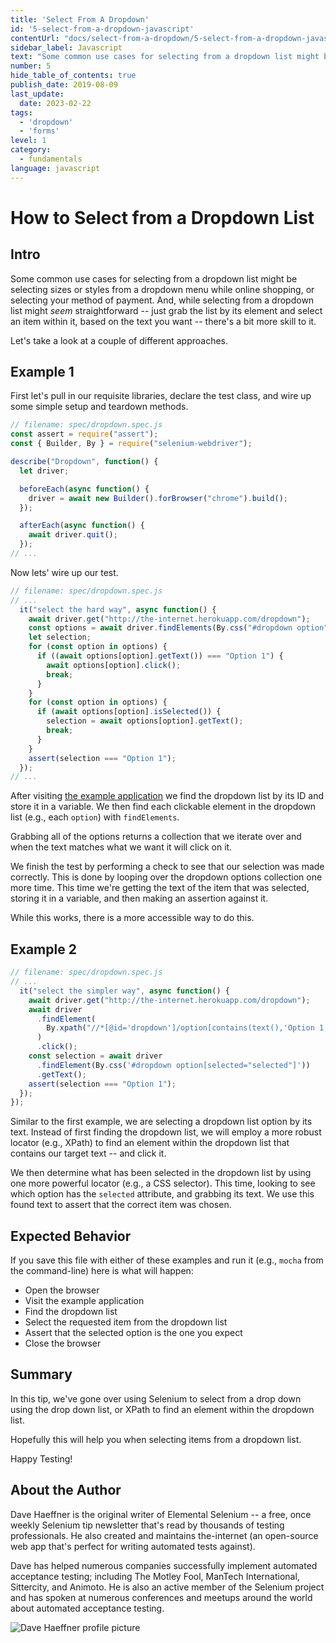 ```yaml
---
title: 'Select From A Dropdown'
id: '5-select-from-a-dropdown-javascript'
contentUrl: "docs/select-from-a-dropdown/5-select-from-a-dropdown-javascript"
sidebar_label: Javascript
text: "Some common use cases for selecting from a dropdown list might be selecting sizes or styles from a dropdown menu while online shopping, or selecting your method of payment. And, while selecting from a dropdown list might seem straightforward just grab the list by its element and select an item within it, based on the text you want there's a bit more skill to it."
number: 5
hide_table_of_contents: true
publish_date: 2019-08-09
last_update:
  date: 2023-02-22
tags:
  - 'dropdown'
  - 'forms'
level: 1
category:
  - fundamentals
language: javascript
---
```


# How to Select from a Dropdown List

## Intro

Some common use cases for selecting from a dropdown list might be selecting sizes or styles from a dropdown menu while online shopping, or selecting your method of payment. And, while selecting from a dropdown list might *seem* straightforward -- just grab the list by its element and select an item within it, based on the text you want -- there's a bit more skill to it.

Let's take a look at a couple of different approaches.

## Example 1

First let's pull in our requisite libraries, declare the test class, and wire up some simple setup and teardown methods.

```javascript
// filename: spec/dropdown.spec.js
const assert = require("assert");
const { Builder, By } = require("selenium-webdriver");

describe("Dropdown", function() {
  let driver;

  beforeEach(async function() {
    driver = await new Builder().forBrowser("chrome").build();
  });

  afterEach(async function() {
    await driver.quit();
  });
// ...
```

Now lets' wire up our test.

```javascript
// filename: spec/dropdown.spec.js
// ...
  it("select the hard way", async function() {
    await driver.get("http://the-internet.herokuapp.com/dropdown");
    const options = await driver.findElements(By.css("#dropdown option"));
    let selection;
    for (const option in options) {
      if ((await options[option].getText()) === "Option 1") {
        await options[option].click();
        break;
      }
    }
    for (const option in options) {
      if (await options[option].isSelected()) {
        selection = await options[option].getText();
        break;
      }
    }
    assert(selection === "Option 1");
  });
// ...
```

After visiting [the example application](http://the-internet.herokuapp.com/dropdown) we find the dropdown list by its ID and store it in a variable. We then find each clickable element in the dropdown list (e.g., each `option`) with `findElements`.

Grabbing all of the options returns a collection that we iterate over and when the text matches what we want it will click on it.

We finish the test by performing a check to see that our selection was made correctly. This is done by looping over the dropdown options collection one more time. This time we're getting the text of the item that was selected, storing it in a variable, and then making an assertion against it.

While this works, there is a more accessible way to do this.

## Example 2

```javascript
// filename: spec/dropdown.spec.js
// ...
  it("select the simpler way", async function() {
    await driver.get("http://the-internet.herokuapp.com/dropdown");
    await driver
      .findElement(
        By.xpath("//*[@id='dropdown']/option[contains(text(),'Option 1')]")
      )
      .click();
    const selection = await driver
      .findElement(By.css('#dropdown option[selected="selected"]'))
      .getText();
    assert(selection === "Option 1");
  });
});
```

Similar to the first example, we are selecting a dropdown list option by its text. Instead of first finding the dropdown list, we will employ a more robust locator (e.g., XPath) to find an element within the dropdown list that contains our target text -- and click it.

We then determine what has been selected in the dropdown list by using one more powerful locator (e.g., a CSS selector). This time, looking to see which option has the `selected` attribute, and grabbing its text. We use this found text to assert that the correct item was chosen.

## Expected Behavior

If you save this file with either of these examples and run it (e.g., `mocha` from the command-line) here is what will happen:

+ Open the browser
+ Visit the example application
+ Find the dropdown list
+ Select the requested item from the dropdown list
+ Assert that the selected option is the one you expect
+ Close the browser

## Summary

In this tip, we've gone over using Selenium to select from a drop down using the drop down list, or XPath to find an element within the dropdown list.

Hopefully this will help you when selecting items from a dropdown list.

Happy Testing!

## About the Author

Dave Haeffner is the original writer of Elemental Selenium -- a free, once weekly Selenium tip newsletter that's read by thousands of testing professionals. He also created and maintains the-internet (an open-source web app that's perfect for writing automated tests against).

Dave has helped numerous companies successfully implement automated acceptance testing; including The Motley Fool, ManTech International, Sittercity, and Animoto. He is also an active member of the Selenium project and has spoken at numerous conferences and meetups around the world about automated acceptance testing.

![Dave Haeffner profile picture](/img/authors/dave-haeffner.jpeg#author-img 'a title')

